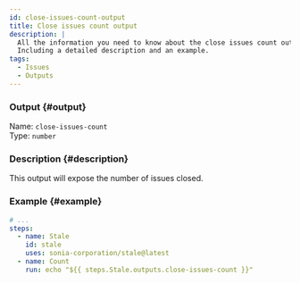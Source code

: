 ```yaml
---
id: close-issues-count-output
title: Close issues count output
description: |
  All the information you need to know about the close issues count output.
  Including a detailed description and an example.
tags:
  - Issues
  - Outputs
---
```


### Output {#output}

Name: `close-issues-count`  
Type: `number`

### Description {#description}

This output will expose the number of issues closed.

### Example {#example}

```yml {6}
# ...
steps:
  - name: Stale
    id: stale
    uses: sonia-corporation/stale@latest
  - name: Count
    run: echo "${{ steps.Stale.outputs.close-issues-count }}"
```
